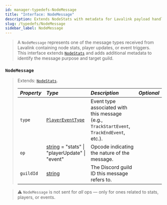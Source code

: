 ```yaml
---
id: manager-typedefs-NodeMessage
title: "Interface: NodeMessage"
description: Extends NodeStats with metadata for Lavalink payload handling.
slug: /typedefs/NodeMessage
sidebar_label: NodeMessage
---
```


> A `NodeMessage` represents one of the message types received from Lavalink containing node stats, player updates, or event triggers.  
> This interface extends [`NodeStats`](./NodeStats.mdx) and adds additional metadata to identify the message purpose and target guild.

### `NodeMessage`

> Extends: [`NodeStats`](./NodeStats.mdx).
> 
> | <i className="fa-solid fa-hashtag"/> Property | <i className="fa-solid fa-font"/> Type                                                            | <i className="fa-solid fa-list"/> Description                                             | <i className="fa-solid fa-flask"/> Optional  |
> |:----------------------------------------------|:--------------------------------------------------------------------------------------------------|:------------------------------------------------------------------------------------------|:--------------------------------------------:|
> | `type`                                        | [`PlayerEventType`](./PlayerEvents/BaseEvent.mdx)                                                 | Event type associated with this message (e.g., `TrackStartEvent`, `TrackEndEvent`, etc.). | <i className="fa-solid fa-xmark"/>           |
> | `op`                                          | [string](https://developer.mozilla.org/en-US/docs/Web/JavaScript/Reference/Global_Objects/String) = "stats" \| "playerUpdate" \| "event"                                                        | Opcode indicating the nature of the message.                                              | <i className="fa-solid fa-xmark"/>           |
> | `guildId`                                     | [string](https://developer.mozilla.org/en-US/docs/Web/JavaScript/Reference/Global_Objects/String) | The Discord guild ID this message refers to.                                              | <i className="fa-solid fa-xmark"/>           |

> ⚠️ `NodeMessage` is not sent for *all* ops — only for ones related to stats, players, or events.

